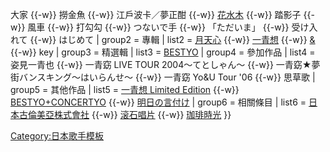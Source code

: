 {{Navbox Musical Artist
| name = 一青窈
| title = [[一青窈]]
| background = solo_singer
| group1 = 单曲
| list1 = [[陪哭]] {{-w}} 大家 {{-w}} 撈金魚 {{-w}} 江戶波卡／夢正酣 {{-w}} [[花水木 (單曲)|花水木]] {{-w}} 踏影子 {{-w}} 風車 {{-w}} 打勾勾 {{-w}} つないで手 {{-w}} 「ただいま」 {{-w}} 受け入れて {{-w}} はじめて
| group2 = 專輯
| list2 = [[月天心]] {{-w}} [[一青想]] {{-w}} [[& (一青窈)|&]] {{-w}} key
| group3 = 精選輯
| list3 = [[BESTYO]]
| group4 = 參加作品
| list4 = 姿見一青也 {{-w}} 一青窈 LIVE TOUR 2004～てとしゃん～ {{-w}} 一青窈★夢街バンスキング～はいらんせ～ {{-w}} 一青窈 Yo&U Tour '06 {{-w}} 思草歌
| group5 = 其他作品
| list5 = [[一青想|一青想 Limited Edition]] {{-w}} [[BESTYO|BESTYO+CONCERTYO]] {{-w}} [[明日の言付け]]
| group6 = 相關條目
| list6 = [[日本古倫美亞|日本古倫美亞株式會社]] {{-w}} [[滚石唱片]] {{-w}} [[珈琲時光]]
}}<noinclude>
{{DEFAULTSORT:Hitoto Yo}}
[[Category:日本歌手模板]]
</noinclude>